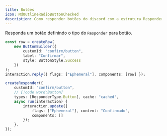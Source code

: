 ```yaml
---
title: Botões
icon: MdOutlineRadioButtonChecked
description: Como responder botões do discord com a estrutura Responder
---
```


Responda um botão definindo o tipo do `Responder` para botão.

```ts title="command.ts"
const row = createRow(
    new ButtonBuilder({
        customId: "confirm/button", 
        label: "Confirmar", 
        style: ButtonStyle.Success
    })
);
interaction.reply({ flags: ["Ephemeral"], components: [row] });
```

```ts title="responder.ts"
createResponder({
    customId: "confirm/button",
    // [!code word:Button]
    types: [ResponderType.Button], cache: "cached",
    async run(interaction) {
        interaction.update({ 
            flags: ["Ephemeral"], content: "Confirmado", 
            components: [] 
        });
    },
});
```